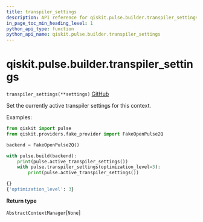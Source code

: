 ```yaml
---
title: transpiler_settings
description: API reference for qiskit.pulse.builder.transpiler_settings
in_page_toc_min_heading_level: 1
python_api_type: function
python_api_name: qiskit.pulse.builder.transpiler_settings
---
```


# qiskit.pulse.builder.transpiler\_settings

<span id="qiskit.pulse.builder.transpiler_settings" />

`transpiler_settings(**settings)` [GitHub](https://github.com/qiskit/qiskit/tree/stable/0.22/qiskit/pulse/builder.py "view source code")

Set the currently active transpiler settings for this context.

Examples:

```python
from qiskit import pulse
from qiskit.providers.fake_provider import FakeOpenPulse2Q

backend = FakeOpenPulse2Q()

with pulse.build(backend):
    print(pulse.active_transpiler_settings())
    with pulse.transpiler_settings(optimization_level=3):
        print(pulse.active_transpiler_settings())
```

```python
{}
{'optimization_level': 3}
```

**Return type**

`AbstractContextManager`\[`None`]

